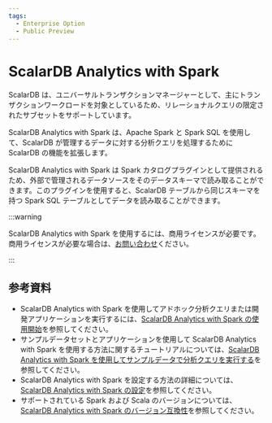 ```yaml
---
tags:
  - Enterprise Option
  - Public Preview
---
```


# ScalarDB Analytics with Spark


<TranslationBanner />

ScalarDB は、ユニバーサルトランザクションマネージャーとして、主にトランザクションワークロードを対象としているため、リレーショナルクエリの限定されたサブセットをサポートしています。

ScalarDB Analytics with Spark は、Apache Spark と Spark SQL を使用して、ScalarDB が管理するデータに対する分析クエリを処理するために ScalarDB の機能を拡張します。

ScalarDB Analytics with Spark は Spark カタログプラグインとして提供されるため、外部で管理されるデータソースをそのデータスキーマで読み取ることができます。このプラグインを使用すると、ScalarDB テーブルから同じスキーマを持つ Spark SQL テーブルとしてデータを読み取ることができます。

:::warning

ScalarDB Analytics with Spark を使用するには、商用ライセンスが必要です。商用ライセンスが必要な場合は、[お問い合わせ](https://scalar-labs.com/contact_us/)ください。

:::

## 参考資料

* ScalarDB Analytics with Spark を使用してアドホック分析クエリまたは開発アプリケーションを実行するには、[ScalarDB Analytics with Spark の使用開始](getting-started.mdx)を参照してください。
* サンプルデータセットとアプリケーションを使用して ScalarDB Analytics with Spark を使用する方法に関するチュートリアルについては、[ScalarDB Analytics with Spark を使用してサンプルデータで分析クエリを実行する](../scalardb-samples/scalardb-analytics-spark-sample/README.mdx)を参照してください。
* ScalarDB Analytics with Spark を設定する方法の詳細については、[ScalarDB Analytics with Spark の設定](configuration.mdx)を参照してください。
* サポートされている Spark および Scala のバージョンについては、[ScalarDB Analytics with Spark のバージョン互換性](version-compatibility.mdx)を参照してください。
